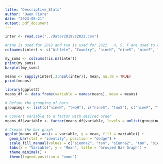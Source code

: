 ```yaml
---
title: "Descriptive_Stats"
author: "Owen Fiore"
date: "2023-05-21"
output: pdf_document
---
```


```r
inter <- read.csv("../Data/2019vs2022.csv")

#nine is used for 2019 and two is used for 2022.  H, S, F are used to denote the heats, semifinals, and finals.
colnames(inter) <- c("Athlete", "Country", "nineH", "nineS", "nineF", "twoH", "twoS", "twoF")
```

```r
my_sums <- colSums(!is.na(inter))
print(my_sums)
barplot(my_sums)
```

```r
means <- sapply(inter[,3:ncol(inter)], mean, na.rm = TRUE)
print(means)

```

```r
library(ggplot2)
means_df <- data.frame(variable = names(means), mean = means)

# Define the grouping of bars
groupings <- list(c("nineH", "twoH"), c("nineS", "twoS"), c("nineF", "twoF"))

# Convert variable to a factor with desired order
means_df$variable <- factor(means_df$variable, levels = unlist(groupings))

# Create the bar graph
ggplot(means_df, aes(x = variable, y = mean, fill = variable)) +
  geom_bar(stat = "identity", position = "dodge") +
  scale_fill_manual(values = c("sienna2", "tan", "sienna2", "tan", "sienna2", "tan")) +
  labs(x = "Variable", y = "Mean", title = "Grouped Bar Graph") +
  theme_minimal() +
  theme(legend.position = "none")
```

